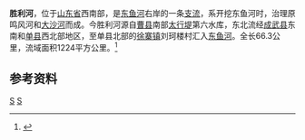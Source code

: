 {{Otheruses|胜利河|other=同名或類似名的其它條目描述}}
{{Infobox River
  | river_name      = 胜利河
  | image_name      =
  | image_size      = 
  | caption         = 
  | origin          = [[山东省|山东省]][[曹县|曹县]][[太行堤|太行堤]]第六水库
  | mouth           = 山东省[[单县|单县]][[徐寨镇|徐寨镇]]刘珂楼[[东鱼河|东鱼河]]
  | basin_countries = {{PRC}}
  | length          = 66.3公里
  | elevation       = 
  | mouth_elevation = 
  | discharge       = 
  | watershed       = 1224平方公里
}}
'''胜利河'''，位于[[山东省|山东省]]西南部，是[[东鱼河|东鱼河]]右岸的一条[[支流|支流]]，系开挖东鱼河时，治理原鸣风河和[[大沙河_(万福河)|大沙河]]而成。今胜利河源自[[曹县|曹县]]南部[[太行堤|太行堤]]第六水库，东北流经[[成武县|成武县]]东南和[[单县|单县]]西北部地区，至单县北部的[[徐寨镇|徐寨镇]]刘珂楼村汇入[[东鱼河|东鱼河]]。全长66.3公里，流域面积1224平方公里。<ref name="中国河湖大典">{{cite book zh |author=《中国河湖大典》编纂委员会 |title=《中国河湖大典·淮河卷》 |format=M |edition=1 |location=北京 |publisher=中国水利水电出版社 |date=2010年9月 |pages=182页 |id= ISBN 978-7-5084-7953-8}}</ref>
==参考资料==
{{reflist}}

[[Category:沂沭泗河水系|S]]
[[Category:山东河流|S]]